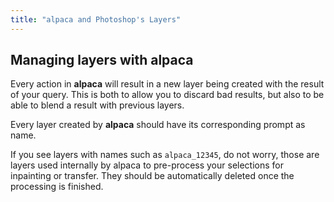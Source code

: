 ```yaml
---
title: "alpaca and Photoshop's Layers"
---
```


## Managing layers with alpaca

Every action in **alpaca** will result in a new layer being created with the
result of your query. This is both to allow you to discard bad results, but also
to be able to blend a result with previous layers.

Every layer created by **alpaca** should have its corresponding prompt as name.

If you see layers with names such as `alpaca_12345`, do not worry, those are
layers used internally by alpaca to pre-process your selections for inpainting
or transfer. They should be automatically deleted once the processing is
finished.
